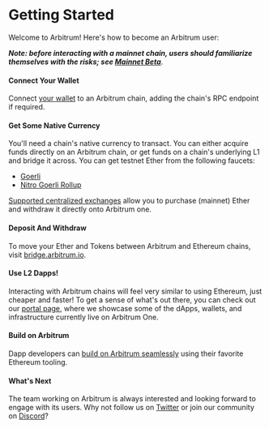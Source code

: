 # Getting Started

Welcome to Arbitrum! Here's how to become an Arbitrum user:

_**Note: before interacting with a mainnet chain, users should familiarize themselves with the risks; see [Mainnet Beta](mainnet-beta)**_.

#### Connect Your Wallet

Connect [your wallet](https://portal.arbitrum.one/#wallets) to an Arbitrum chain, adding the chain's RPC endpoint if required.

#### Get Some Native Currency

You'll need a chain's native currency to transact. You can either acquire funds directly on an Arbitrum chain, or get funds on a chain's underlying L1 and bridge it across. You can get testnet Ether from the following faucets:

- [Goerli](https://goerlifaucet.com/)
- [Nitro Goerli Rollup](https://twitter.com/intent/tweet?text=Ok%20I%20need%20@arbitrum%20to%20give%20me%20Arbitrum%20Goerli%20testnet%20gas.%20I%20can't%20wait%20to%20start%20developing%20on%20@nitro_devnet.%20%20SEND%20HERE:%200xAddA0B73Fe69a6E3e7c1072Bb9523105753e08f8)

[Supported centralized exchanges](https://portal.arbitrum.one/#centralizedexchanges) allow you to purchase (mainnet) Ether and withdraw it directly onto Arbitrum one.

#### Deposit And Withdraw

To move your Ether and Tokens between Arbitrum and Ethereum chains, visit [bridge.arbitrum.io](https://bridge.arbitrum.io/).

#### Use L2 Dapps!

Interacting with Arbitrum chains will feel very similar to using Ethereum, just cheaper and faster! To get a sense of what's out there, you can check out our [portal page](https://portal.arbitrum.one/), where we showcase some of the dApps, wallets, and infrastructure currently live on Arbitrum One.

#### Build on Arbitrum

Dapp developers can [build on Arbitrum seamlessly](getting-started-devs) using their favorite Ethereum tooling.

#### What's Next

The team working on Arbitrum is always interested and looking forward to engage with its users.
Why not follow us on [Twitter](https://twitter.com/arbitrum) or join our community on [Discord](https://discord.gg/5KE54JwyTs)?
